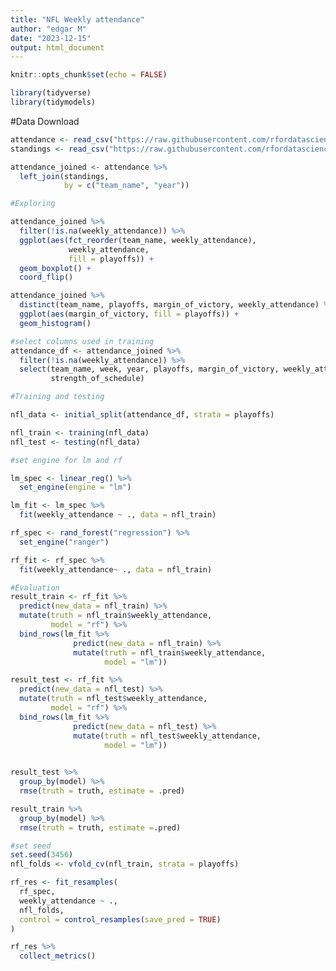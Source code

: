 ```yaml
---
title: "NFL Weekly attendance"
author: "edgar M"
date: "2023-12-15"
output: html_document
---
```


```r
knitr::opts_chunk$set(echo = FALSE)
```

```r
library(tidyverse)
library(tidymodels)
```

#Data Download

```r

attendance <- read_csv("https://raw.githubusercontent.com/rfordatascience/tidytuesday/master/data/2020/2020-02-04/attendance.csv")
standings <- read_csv("https://raw.githubusercontent.com/rfordatascience/tidytuesday/master/data/2020/2020-02-04/standings.csv")

```

```r
attendance_joined <- attendance %>%
  left_join(standings,
            by = c("team_name", "year"))

```

```r
#Exploring

attendance_joined %>%
  filter(!is.na(weekly_attendance)) %>%
  ggplot(aes(fct_reorder(team_name, weekly_attendance),
             weekly_attendance,
             fill = playoffs)) +
  geom_boxplot() +
  coord_flip()
```

```r
attendance_joined %>%
  distinct(team_name, playoffs, margin_of_victory, weekly_attendance) %>%
  ggplot(aes(margin_of_victory, fill = playoffs)) +
  geom_histogram()

```

```r
#select columns used in training
attendance_df <- attendance_joined %>%
  filter(!is.na(weekly_attendance)) %>%
  select(team_name, week, year, playoffs, margin_of_victory, weekly_attendance,
         strength_of_schedule)
```

```r
#Training and testing

nfl_data <- initial_split(attendance_df, strata = playoffs)

nfl_train <- training(nfl_data)
nfl_test <- testing(nfl_data)

```

```r
#set engine for lm and rf 

lm_spec <- linear_reg() %>%
  set_engine(engine = "lm")

lm_fit <- lm_spec %>%
  fit(weekly_attendance ~ ., data = nfl_train)

rf_spec <- rand_forest("regression") %>%
  set_engine("ranger")

rf_fit <- rf_spec %>%
  fit(weekly_attendance~ ., data = nfl_train)
```

```r
#Evaluation
result_train <- rf_fit %>%
  predict(new_data = nfl_train) %>%
  mutate(truth = nfl_train$weekly_attendance,
         model = "rf") %>%
  bind_rows(lm_fit %>%
              predict(new_data = nfl_train) %>%
              mutate(truth = nfl_train$weekly_attendance,
                     model = "lm"))

```

```r
result_test <- rf_fit %>%
  predict(new_data = nfl_test) %>%
  mutate(truth = nfl_test$weekly_attendance,
         model = "rf") %>%
  bind_rows(lm_fit %>%
              predict(new_data = nfl_test) %>%
              mutate(truth = nfl_test$weekly_attendance,
                     model = "lm"))
  
```

```r
result_test %>%
  group_by(model) %>%
  rmse(truth = truth, estimate = .pred)


```

```r
result_train %>%
  group_by(model) %>%
  rmse(truth = truth, estimate =.pred)
```

```r
#set seed
set.seed(3456)
nfl_folds <- vfold_cv(nfl_train, strata = playoffs)

rf_res <- fit_resamples(
  rf_spec,
  weekly_attendance ~ .,
  nfl_folds,
  control = control_resamples(save_pred = TRUE)
)

```

```r
rf_res %>%
  collect_metrics()
```

\
